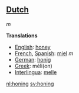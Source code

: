 ==[[Dutch]]== ''m''

'''Translations'''

*[[English]]: [[honey]]
*[[French]], [[Spanish]]: [[miel]] ''m''
*[[German]]: [[honig]]
*[[Greek]]: m&eacute;li(on)
*[[Interlingua]]: [[melle]]

[[nl:honing]]
[[sv:honing]]